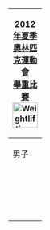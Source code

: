 {| style="float:right; clear:right; padding:0.3em; margin-left:15px; border:1px solid #B8C7D9; background:#f5faff; text-align:right; font-size:90%; line-height:1.5em"
|- style="background:#cedff2; text-align:center;"
!colspan="6"|[[2012年夏季奧林匹克運動會]]<br>[[2012年夏季奧林匹克運動會舉重比賽|舉重比賽]]<br/>[[Image:Weightlifting pictogram.svg|50px]]
|- style="background:#deeaf6; text-align:center;"
|colspan=3| 男子
|colspan=3| 女子
|-
|style="width:1em;"|&nbsp;
|[[2012年夏季奧林匹克運動會舉重比賽－男子56公斤級|56公斤級]]
|style="width:1em;"|&nbsp;
|style="width:1em;"|&nbsp;
|[[2012年夏季奧林匹克運動會舉重比賽－女子48公斤級|48公斤級]]
|style="width:1em;"|&nbsp;
|-
|
|[[2012年夏季奧林匹克運動會舉重比賽－男子62公斤級|62公斤級]]
|
|
|[[2012年夏季奧林匹克運動會舉重比賽－女子53公斤級|53公斤級]]
|
|-
|
|[[2012年夏季奧林匹克運動會舉重比賽－男子69公斤級|69公斤級]]
|
|
|[[2012年夏季奧林匹克運動會舉重比賽－女子58公斤級|58公斤級]]
|
|-
|
|[[2012年夏季奧林匹克運動會舉重比賽－男子77公斤級|77公斤級]]
|
|
|[[2012年夏季奧林匹克運動會舉重比賽－女子63公斤級|63公斤級]]
|
|-
|
|[[2012年夏季奧林匹克運動會舉重比賽－男子85公斤級|85公斤級]]
|
|
|[[2012年夏季奧林匹克運動會舉重比賽－女子69公斤級|69公斤級]]
|
|-
|
|[[2012年夏季奧林匹克運動會舉重比賽－男子94公斤級|94公斤級]]
|
|
|[[2012年夏季奧林匹克運動會舉重比賽－女子75公斤級|75公斤級]]
|
|-
|
|[[2012年夏季奧林匹克運動會舉重比賽－男子105公斤級|105公斤級]]
|
|
|[[2012年夏季奧林匹克運動會舉重比賽－女子75公斤以上級|75公斤以上級]]
|
|-
|
|[[2012年夏季奧林匹克運動會舉重比賽－男子105公斤以上級|105公斤以上級]]
|
|
|
|
|}<noinclude>
[[Category:2012年夏季奧林匹克運動會比賽項目導航模板|{{PAGENAME}}]]
[[Category:夏季奧林匹克運動會舉重比賽導航模板|{{PAGENAME}}]]
</noinclude>